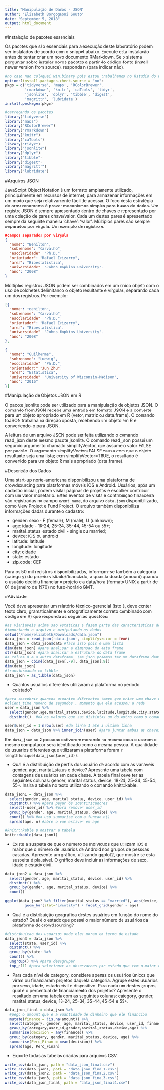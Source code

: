 ```yaml
---
title: "Manipulação de Dados - JSON"
author: "Elizabeth Borgognoni Souto"
date: "September 5, 2018"
output: html_document
---
```


#Instalação de pacotes essenciais

Os pacotes que são essenciais para a execução deste laboratório podem ser instalados de acordo com o snippet abaixo. Execute esta instalação antes de tentar criar um novo documento RMarkdown. Se o sistema perguntar sobre instalar novos pacotes a partir do código-fonte (install newer version from source), responda n (para indicar não).

```r
#no caso nao coloquei win.binary pois estou trabalhando no Rstudio do ubuntu
options(install.packages.check.source = "no")
pkgs = c('tidyverse', 'maps', 'RColorBrewer', 
         'rmarkdown', 'knitr', 'caTools', 'tidyr',
         'jsonlite', 'dplyr', 'tibble', 'digest',
         'magrittr', 'lubridate')
install.packages(pkgs)
```

```r
#carregando os pacotes
library("tidyverse")
library("maps")
library("RColorBrewer")
library("rmarkdown")
library("knitr")
library("caTools")
library("tidyr")
library("jsonlite")
library("dplyr")
library("tibble")
library("digest")
library("magrittr")
library("lubridate")
```


#Arquivos JSON

JavaScript Object Notation é um formato amplamente utilizado, principalmente em recursos de internet, para armazenar informações em um modo que seja relativamente fácil de acessar. O foco desta estratégia de armazenamento é prover mecanismos simples para busca de dados. Um registro JSON é sempre apresentado dentro de chaves e representado por uma coleção de pares chave/valor. Cada um destes pares é apresentado sempre da seguinte maneira 'chave': 'valor'. Múltiplos pares são sempre separados por vírgula. Um exemplo de registro é:


```JSON
#campos separados por virgula
{
  "nome": "Benilton",
  "sobrenome": "Carvalho",
  "escolaridade": "Ph.D.",
  "orientador": "Rafael Irizarry",
  "area": "Bioestatistica",
  "universidade": "Johns Hopkins University",
  "ano": "2008"
}

```

Múltiplos registros JSON podem ser combinados em um único objeto com o uso de colchetes delimitando o objeto resultante e vírgulas, separando cada um dos registros. Por exemplo:

```JSON
[{
  "nome": "Benilton",
  "sobrenome": "Carvalho",
  "escolaridade": "Ph.D.",
  "orientador": "Rafael Irizarry",
  "area": "Bioestatistica",
  "universidade": "Johns Hopkins University",
  "ano": "2008"
},

{
  "nome": "Guilherme",
  "sobrenome": "Ludwig",
  "escolaridade": "Ph.D.",
  "orientador:" "Jun Zhu",
  "area": "Estatistica",
  "universidade": "University of Wisconsin-Madison",
  "ano": "2016"
}]

```

#Manipulação de Objetos JSON em R

O pacote jsonlite pode ser utilizado para a manipulação de objetos JSON. O comando fromJSON recebe uma entrada em formato JSON e a converte para um objeto apropriado em R (vetor, matriz ou data.frame). O comando toJSON trabalha na direção oposta, recebendo um objeto em R e convertendo-o para JSON.

A leitura de um arquivo JSON pode ser feita utilizando o comando read_json deste mesmo pacote jsonlite. O comando read_json possui um segundo argumento chamado simplifyVector, que assume o valor FALSE por padrão. O argumento simplifyVector=FALSE causa com que o objeto resultante seja uma lista; com simplifyVector=TRUE, o resultado é convertido para um objeto R mais apropriado (data.frame).

#Descrição dos Dados

Uma start-up norte-americana disponibilizou uma plataforma de crowdsourcing para plataformas móveis iOS e Android. Usuários, após um cadastro inicial, podem visitar páginas de projetos e escolher contribuir com um valor monetário. Estes eventos de visita e contribuição financeira são registradas no campo `event_name`, do arquivo `data.json` disponibilizado, como View Project e Fund Project. O arquivo também disponibiliza informações dadas durante o cadastro:

* gender: sexo - F (female), M (male), U (unknown);
* age: idade - 18-24, 25-34, 35-44, 45-54 ou 55+;
* marital_status: estado civil - single ou married;
* device: iOS ou android
* latitude: latitude
* longitude: longitude
* city: cidade
* state: estado
* zip_code: CEP

Para os 50 mil registros disponibilizados, informam-se também a categoria (category) do projeto visitado/financiado, a quantia doada (amount) quando o usuário decidiu financiar o projeto e a data/hora (formato UNIX a partir de 01 de janeiro de 1970) no fuso-horário GMT. 

#Atividade

Você deve apresentar um relatório técnico-gerencial (isto é, deve conter texto claro, gramaticalmente e ortograficamente correto combinado com código em R) que responda às seguintes questões:

```r
#as viariaveis acima sao estaticas e fazem parte das caracteristicas dos usuarios
#importando o arquivo e manipulando os dados
setwd("/home/elizabeth/Downloads/data.json")
data_json = read_json("data.json", simplifyVector = TRUE)
data_json = data_json$data #faco isso pois e uma lista
dim(data_json) #para analisar a dimensao do data frame
str(data_json) #para analisar a estrutura do data frame
#a coluna 9 e o outro dataframe  (em json podemos ter um dataframe dentro de outro)
data_json = cbind(data_json[,-9], data_json[,9])
dim(data_json)
#transformando em tibble
data_json = as_tibble(data_json)
```

* Quantos usuários diferentes utilizaram a plataforma no período coletado?
```r
#para descobrir quantos usuarios diferentes temos que criar uma chave usando todas as variavies estaticas 
#client_time numero de segundos , momento que ele acessou a rede
user = data_json %>%
  select(gender,age,marital_status,device,latitude,longitude,city,state,zip_code) %>%
  distinct()  #da os valores que sao distintos um do outro como o comando unique

user$user_id = 1:nrow(user) #da linha 1 ate a ultima linha
data_json = data_json %>% inner_join(user) #para juntar ambas as chaves estaticas
```
Em `data_json` se 2 pessoas estiverem morando na mesma casa e usarem o mesmo computador sera identificado como a mesma pessoa. A quantidade de usuários diferentes que utilizaram a plataforma foram `r length(unique(data_json$user_id))`.

* Qual é a distribuição de perfis dos usuário de acordo com as variáveis gender, age, marital_status e device? Apresente uma tabela com contagens de usuários em cada classe. A tabela final deve ter as seguintes colunas: gender, marital_status, device,  18-24, 25-34, 45-54, 55+. Insira a tabela no texto utilizando o comando knitr::kable.
```r
data_json1 = data_json %>%
  select(gender, age, marital_status, device, user_id) %>%
  distinct() %>% #para pegar os identificadores
  select(-user_id) %>% #para remover user_id 
  group_by(gender, age, marital_status, device) %>%
  count() %>% #ou uso summarise com a funcao n() 
  spread(age, n) #abre o que estiver em age
```

```r
#knitr::kable p mostrar a tabela
knitr::kable(data_json1)
```

* Existe a suspeita de que o número de indivíduos que utilizam iOS é maior que o número de usuários de Android nos grupos de pessoas casadas. Apresente um gráfico, utilizando ggplot2, que mostre se esta suspeita é plausível. O gráfico deve incluir as informações de sexo, idade e estado civil.
```r

data_json2 = data_json %>%
  select(gender, age, marital_status, device, user_id) %>%
  distinct() %>% 
  group_by(gender, age, marital_status, device) %>%
  count() 

ggplot(data_json2 %>% filter(marital_status == "married"), aes(device, n, fill = device)) +
         geom_bar(stat="identity") + facet_grid(gender ~ age)
```

* Qual é a distribuição geográfica destes usuários em função do nome do estado? Qual é o estado que possui o maior número de usuários da plataforma de crowdsourcing?
```r
#distribuicao dos usuarios onde eles moram em termo de estado
data_json3 = data_json %>% 
  select(state, user_id) %>%
  distinct() %>%
  group_by(state) %>%
  count() %>%
  ungroup() %>% #para desagrupar
  top_n(1) #para selecionar as observacoes por estado que tem o maior numero de usuarios  
```

* Para cada nível de category, considere apenas os usuários únicos que viram ou financiaram projetos daquela categoria. Agrupe estes usuários por sexo, idade, estado civil e dispositivo. Para cada um destes grupos, qual é o percentual de financiamento dos projetos? Apresente o resultado em uma tabela com as seguintes colunas: category, gender, marital_status, device, 18-24, 25-34,  35-44, 45-54 e 55+.
```r
data_json_final = data_json %>%
  #pego o amount que e a quantidade de dinheiro que ele financiou
  mutate(finance = !is.na(amount)) %>%
  select(category, gender, age, marital_status, device, user_id, finance) %>%
  group_by(category,user_id,gender,marital_status,device,age) %>%
  summarise(decision = any(finance)) %>%
  group_by(category, gender, marital_status, device, age) %>%
  summarise(Perc_Finan = mean(decision)) %>%
  spread(age, Perc_Finan)
```

* Exporte todas as tabelas criadas para arquivos CSV.
```r
write_csv(data_json, path = "data_json_final.csv")
write_csv(data_json1, path = "data_json_final1.csv")
write_csv(data_json2, path = "data_json_final2.csv")
write_csv(data_json3, path = "data_json_final3.csv")
write_csv(data_json_final, path = "data_json_final4.csv")
```

